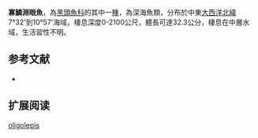{{Speciesbox
| name = 寡鱗淵眼魚
| status = NE
| status_system = IUCN3.1
| image = 
| image_width = 250px
| genus = Bathytroctes
| species = oligolepis
| authority = [[Krefft|Krefft]], 1970
| synonyms = *''Grimatroctes oligolepis '',Krefft, 1970 
}}

'''寡鱗淵眼魚'''，為[[黑頭魚科|黑頭魚科]]的其中一[[種|種]]，為深海魚類，分布於中東[[大西洋|大西洋]][[北緯|北緯]]7°32'到10°57'海域，棲息深度0-2100公尺，體長可達32.3公分，棲息在中層水域，生活習性不明。

==参考文献==
*{{FishBase_species|genus=Bathytroctes|species=oligolepis|year=2015|month=9}}

== 扩展阅读 ==
{{refbegin}}
{{wikispecies-inline|Bathytroctes oligolepis|寡鱗淵眼魚}}
{{refend}}
{{Taxonbar|from=Q2913516}}

[[Category:淵眼魚屬|oligolepis]]